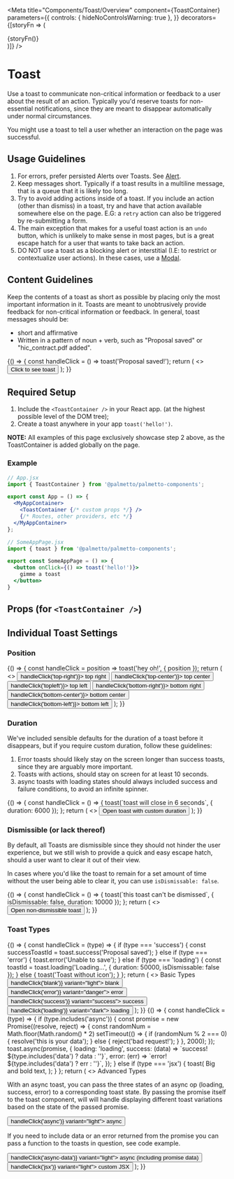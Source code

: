 
<Meta
  title="Components/Toast/Overview"
  component={ToastContainer}
  parameters={{
    controls: { hideNoControlsWarning: true },
  }}
  decorators={[storyFn => (
    <div>
      <ToastContainer />
      {storyFn()}
    </div>
  )]}
/>

# Toast

Use a toast to communicate non-critical information or feedback to a user about the result of an action.
Typically you'd reserve toasts for non-essential notifications, since they are meant to disappear automatically
under normal circumstances.

You might use a toast to tell a user whether an interaction on the page was successful.

## Usage Guidelines
1. For errors, prefer persisted Alerts over Toasts. See [Alert](?path=/docs/components-alert-overview--default-story).
2. Keep messages short. Typically if a toast results in a multiline message, that is a queue that it is likely too long.
3. Try to avoid adding actions inside of a toast. If you include an action (other than dismiss) in a toast,
try and have that action available somewhere else on the page.
E.G: a `retry` action can also be triggered by re-submitting a form.
4. The main exception that makes for a useful toast action is an `undo` button, which is unlikely to make sense
in most pages, but is a great escape hatch for a user that wants to take back an action.
5. DO NOT use a toast as a blocking alert or interstitial (I.E: to restrict or contextualize user actions). In these
cases, use a [Modal](?path=/docs/components-modal-overview--default-story).

## Content Guidelines

Keep the contents of a toast as short as possible by placing only the most important information in it. Toasts are meant to unobtrusively provide feedback for non-critical information or feedback. In general, toast messages should be:

- short and affirmative
- Written in a pattern of noun + verb, such as "Proposal saved" or "hic_contract.pdf added".

<Canvas isExpanded>
  <Story name="Default">
    {() => {
      const handleClick = () => toast('Proposal saved!');
      return (
        <>
          <Button onClick={handleClick}>
            Click to see toast
          </Button>
        </>
      );
    }}
  </Story>
</Canvas>

## Required Setup

1. Include the `<ToastContainer />` in your React app. (at the highest possible level of the DOM tree);
2. Create a toast anywhere in your app `toast('hello!')`.

**NOTE:** All examples of this page exclusively showcase step 2 above, as the ToastContainer is added globally on the page.

### Example
```jsx
// App.jsx
import { ToastContainer } from '@palmetto/palmetto-components';

export const App = () => {
  <MyAppContainer>
    <ToastContainer {/* custom props */} />
    {/* Routes, other providers, etc */}
  </MyAppContainer>
};

// SomeAppPage.jsx
import { toast } from '@palmetto/palmetto-components';

export const SomeAppPage = () => {
  <button onClick={() => toast('hello!')}>
    gimme a toast
  </button>
}
```

## Props (for `<ToastContainer />`)

<ArgsTable of={ToastContainer} />

## Individual Toast Settings

### Position

<Canvas isExpanded>
  <Story name="Position">
    {() => {
      const handleClick = position => toast('hey oh!', { position });
      return (
        <>
          <Box childGap="md" direction="row">
            <Button onClick={() => handleClick('top-right')}>
              top right
            </Button>
            <Button onClick={() => handleClick('top-center')}>
              top center
            </Button>
            <Button onClick={() => handleClick('topleft')}>
              top left
            </Button>
            <Button onClick={() => handleClick('bottom-right')}>
              bottom right
            </Button>
            <Button onClick={() => handleClick('bottom-center')}>
              bottom center
            </Button>
            <Button onClick={() => handleClick('bottom-left')}>
              bottom left
            </Button>
          </Box>
        </>
      );
    }}
  </Story>
</Canvas>

### Duration

We've included sensible defaults for the duration of a toast before it disappears, but if you require custom duration, follow these guidelines:

1. Error toasts should likely stay on the screen
longer than success toasts, since they are arguably more important.
2. Toasts with actions, should stay on screen for at least 10 seconds.
3. async toasts with loading states should always included success and failure conditions,
to avoid an infinite spinner.

<Canvas isExpanded>
  <Story name="Duration">
    {() => {
      const handleClick = () => {
        toast(`toast will close in 6 seconds`, { duration: 6000 });
      };
      return (
        <>
          <Box childGap="md" direction="row">
            <Button onClick={handleClick}>
              Open toast with custom duration
            </Button>
          </Box>
        </>
      );
    }}
  </Story>
</Canvas>

### Dismissible (or lack thereof)

By default, all Toasts are dismissible since they
should not hinder the user experience, but we still wish to provide a quick and easy
escape hatch, should a user want to clear it out of their view.

In cases where you'd like the toast to remain for a set amount of time
without the user being able to clear it, you can use `isDismissable: false`.

<Canvas isExpanded>
  <Story name="Dismissible">
    {() => {
      const handleClick = () => {
        toast(`this toast can't be dismissed`, { isDismissable: false, duration: 10000 });
      };
      return (
        <>
          <Box childGap="md" direction="row">
            <Button onClick={handleClick}>
              Open non-dismissible toast
            </Button>
          </Box>
        </>
      );
    }}
  </Story>
</Canvas>

### Toast Types

<Canvas isExpanded>
  <Story name="Basic Types">
    {() => {
      const handleClick = (type) => {
        if (type === 'success') {
          const successToastId = toast.success('Proposal saved');
        } else if (type === 'error') {
          toast.error('Unable to save');
        } else if (type === 'loading') {
          const toastId = toast.loading('Loading...', { duration: 50000, isDismissable: false });
        } else {
          toast('Toast without icon');
        }
      };
      return (
        <>
          <Box fontSize="lg" fontWeight="bold" margin="0 0 md 0">
            Basic Types
          </Box>
          <Box childGap="md" direction="row">
            <Button onClick={() => handleClick('blank')} variant="light">
              blank
            </Button>
            <Button onClick={() => handleClick('error')} variant="danger">
              error
            </Button>
            <Button onClick={() => handleClick('success')} variant="success">
              success
            </Button>
            <Button onClick={() => handleClick('loading')} variant="dark">
              loading
            </Button>
          </Box>
        </>
      );
    }}
  </Story>
</Canvas>

<Canvas isExpanded>
  <Story name="Advanced Types">
    {() => {
      const handleClick = (type) => {
        if (type.includes('async')) {
          const promise = new Promise((resolve, reject) => {
            const randomNum = Math.floor(Math.random() * 2)
            setTimeout(() => {
              if (randomNum % 2 === 0) {
                resolve('this is your data');
              } else {
                reject('bad request!');
              }
            }, 2000);
          });
          toast.async(promise, {
            loading: 'loading',
            success: (data) => `success! ${type.includes('data') ? data : ''}`,
            error: (err) => `error! ${type.includes('data') ? err : ''}`,
          });
        } else if (type === 'jsx') {
          toast(
            <Box fontSize="xl" display="block">Big and <Box fontWeight="bold" display="inline">bold</Box>&nbsp;text</Box>,
          );
        }
      };
      return (
        <>
          <Box fontSize="lg" fontWeight="bold" margin="0 0 md 0">
            Advanced Types
          </Box>
          <Box display="block" childGap="md">
            <Box display="block" childGap="sm">
              <p>
                With an async toast, you can pass the three states of an async op (loading, success, error)
                to a corresponding toast state. By passing the promise itself to the
                toast component, will will handle displaying different toast variations based on the
                state of the passed promise.
              </p>
              <Button onClick={() => handleClick('async')} variant="light">
                async
              </Button>
            </Box>
            <Box display="block" childGap="sm">
              <p>
                If you need to include data or an error returned from the promise
                you can pass a function to the toasts in question, see code example.
              </p>
              <Button onClick={() => handleClick('async-data')} variant="light">
                async (including promise data)
              </Button>
            </Box>
            <Button onClick={() => handleClick('jsx')} variant="light">
              custom JSX
            </Button>
          </Box>
        </>
      );
    }}
  </Story>
</Canvas>
